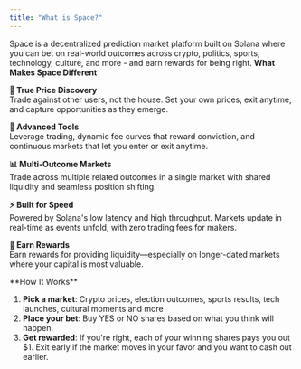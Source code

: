 ```yaml
---
title: "What is Space?"
---
```


Space is a decentralized prediction market platform built on Solana where you can bet on real-world outcomes across crypto, politics, sports, technology, culture, and more - and earn rewards for being right.
<Panel>
  <Info>**What Makes Space Different**
  
**🎯 True Price Discovery**  
Trade against other users, not the house. Set your own prices, exit anytime, and capture opportunities as they emerge.  

**🔧 Advanced Tools**  
Leverage trading, dynamic fee curves that reward conviction, and continuous markets that let you enter or exit anytime.  

**📊 Multi-Outcome Markets**  
Trade across multiple related outcomes in a single market with shared liquidity and seamless position shifting.  

**⚡ Built for Speed**  
Powered by Solana's low latency and high throughput. Markets update in real-time as events unfold, with zero trading fees for makers.  

**💎 Earn Rewards**  
Earn rewards for providing liquidity—especially on longer-dated markets where your capital is most valuable.
  </Info>
</Panel>


<Panel>
<Info>**How It Works**</Info>

1. **Pick a market**: Crypto prices, election outcomes, sports results, tech launches, cultural moments and more
2. **Place your bet**: Buy YES or NO shares based on what you think will happen.
3. **Get rewarded**: If you're right, each of your winning shares pays you out $1. Exit early if the market moves in your favor and you want to cash out earlier.
</Panel>